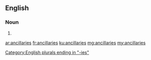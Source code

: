 ==English==

===Noun===
{{head|en}}

# {{plural of|ancillary}}

[[Category:English plurals ending in "-ies"]]

[[ar:ancillaries]]
[[fr:ancillaries]]
[[ku:ancillaries]]
[[mg:ancillaries]]
[[my:ancillaries]]